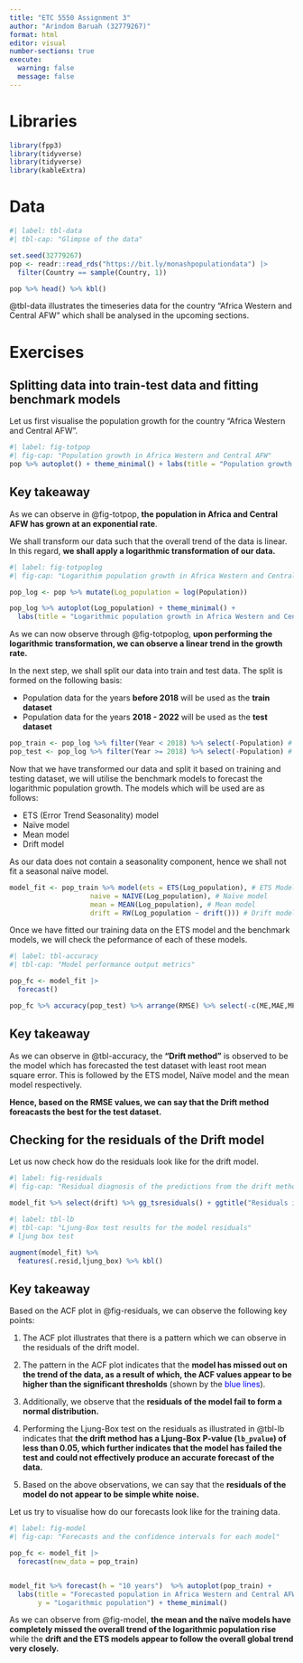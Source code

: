 ```yaml
---
title: "ETC 5550 Assignment 3"
author: "Arindom Baruah (32779267)"
format: html
editor: visual
number-sections: true
execute: 
  warning: false
  message: false
---
```


# Libraries

```r
library(fpp3)
library(tidyverse)
library(tidyverse)
library(kableExtra)
```

# Data

```r
#| label: tbl-data
#| tbl-cap: "Glimpse of the data"

set.seed(32779267)
pop <- readr::read_rds("https://bit.ly/monashpopulationdata") |>
  filter(Country == sample(Country, 1))

pop %>% head() %>% kbl()
```

@tbl-data illustrates the timeseries data for the country "Africa Western and Central	AFW" which shall be analysed in the upcoming sections.

# Exercises

## Splitting data into train-test data and fitting benchmark models

Let us first visualise the population growth for the country "Africa Western and Central AFW".

```r
#| label: fig-totpop
#| fig-cap: "Population growth in Africa Western and Central AFW"
pop %>% autoplot() + theme_minimal() + labs(title = "Population growth in Africa Western and Central AFW")
```

:::{.callout-note}
# Key takeaway

As we can observe in @fig-totpop, __the population in Africa and Central AFW has grown at an exponential rate__. 

We shall transform our data such that the overall trend of the data is linear. In this regard, __we shall apply a logarithmic transformation of our data.__
:::


```r
#| label: fig-totpoplog
#| fig-cap: "Logarithim population growth in Africa Western and Central AFW"

pop_log <- pop %>% mutate(Log_population = log(Population))

pop_log %>% autoplot(Log_population) + theme_minimal() + 
  labs(title = "Logarithmic population growth in Africa Western and Central AFW",y = "Log of population")
```

As we can now observe through @fig-totpoplog, __upon performing the logarithmic transformation, we can observe a linear trend in the growth rate.__



In the next step, we shall split our data into train and test data. The split is formed on the following basis:

- Population data for the years __before 2018__ will be used as the __train dataset__
- Population data for the years __2018 - 2022__ will be used as the __test dataset__

```r
pop_train <- pop_log %>% filter(Year < 2018) %>% select(-Population) # Train dataset
pop_test <- pop_log %>% filter(Year >= 2018) %>% select(-Population) # Test dataset
```


Now that we have transformed our data and split it based on training and testing dataset, we will utilise the benchmark models to forecast the logarithmic population growth. The models which will be used are as follows:

- ETS (Error Trend Seasonality) model
- Naïve model
- Mean model
- Drift model

As our data does not contain a seasonality component, hence we shall not fit a seasonal naïve model.

```r
model_fit <- pop_train %>% model(ets = ETS(Log_population), # ETS Model
                    naive = NAIVE(Log_population), # Naïve model
                    mean = MEAN(Log_population), # Mean model
                    drift = RW(Log_population ~ drift())) # Drift model
```


Once we have fitted our training data on the ETS model and the benchmark models, we will check the peformance of each of these models. 


```r
#| label: tbl-accuracy
#| tbl-cap: "Model performance output metrics"

pop_fc <- model_fit |>
  forecast()

pop_fc %>% accuracy(pop_test) %>% arrange(RMSE) %>% select(-c(ME,MAE,MPE,MAPE,MASE,RMSSE)) %>% kbl()
```

:::{.callout-note}
# Key takeaway

As we can observe in @tbl-accuracy, the __"Drift method"__ is observed to be the model which has forecasted the test dataset with least root mean square error. This is followed by the ETS model, Naïve model and the mean model respectively.

__Hence, based on the RMSE values, we can say that the Drift method foreacasts the best for the test dataset.__
:::


## Checking for the residuals of the Drift model

Let us now check how do the residuals look like for the drift model.


```r
#| label: fig-residuals
#| fig-cap: "Residual diagnosis of the predictions from the drift method"

model_fit %>% select(drift) %>% gg_tsresiduals() + ggtitle("Residuals in the drift model") 
```

```r
#| label: tbl-lb
#| tbl-cap: "Ljung-Box test results for the model residuals"
# ljung box test

augment(model_fit) %>%
  features(.resid,ljung_box) %>% kbl()
```

:::{.callout-note}
# Key takeaway

Based on the ACF plot in @fig-residuals, we can observe the following key points:

1. The ACF plot illustrates that there is a pattern which we can observe in the residuals of the drift model.

2. The pattern in the ACF plot indicates that the __model has missed out on the trend of the data, as a result of which, the ACF values appear to be higher than the significant thresholds__ (shown by the <span style=color:blue>blue lines</span>).

3. Additionally, we observe that the __residuals of the model fail to form a normal distribution.__

4. Performing the Ljung-Box test on the residuals as illustrated in @tbl-lb indicates that __the drift method has a Ljung-Box P-value (`lb_pvalue`) of less than 0.05, which further indicates that the model has failed the test and could not effectively produce an accurate forecast of the data.__

5. Based on the above observations, we can say that the __residuals of the model do not appear to be simple white noise.__
:::

Let us try to visualise how do our forecasts look like for the training data.

```r
#| label: fig-model
#| fig-cap: "Forecasts and the confidence intervals for each model"

pop_fc <- model_fit |>
  forecast(new_data = pop_train)


model_fit %>% forecast(h = "10 years")  %>% autoplot(pop_train) + 
  labs(title = "Forecasted population in Africa Western and Central AFW",
       y = "Logarithmic population") + theme_minimal()
```
As we can observe from @fig-model, __the mean and the naïve models have completely missed the overall trend of the logarithmic population rise__ while the __drift and the ETS models appear to follow the overall global trend very closely.__
